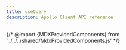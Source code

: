 ```yaml
---
title: useQuery
description: Apollo Client API reference
---
```


{/* @import {MDXProvidedComponents} from '../../../shared/MdxProvidedComponents.js' */}

<FunctionDetails
  canonicalReference="@apollo/client/react!useQuery.DocumentationTypes.useQuery:function(1)"
  headingLevel={2}
/>
